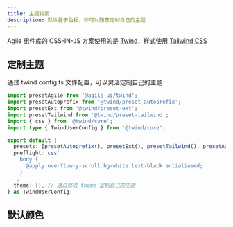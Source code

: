 ```yaml
---
title: 主题指南
description: 默认基于色板，你可以随意定制自己的主题
---
```


Agile 组件库的 CSS-IN-JS 方案使用的是 [Twind](https://twind.style/)，样式使用 [Tailwind CSS](https://tailwindcss.com/)

## 定制主题

通过 twind.config.ts 文件配置，可以灵活定制自己的主题

```ts
import presetAgile from '@agile-ui/twind';
import presetAutoprefix from '@twind/preset-autoprefix';
import presetExt from '@twind/preset-ext';
import presetTailwind from '@twind/preset-tailwind';
import { css } from '@twind/core';
import type { TwindUserConfig } from '@twind/core';

export default {
  presets: [presetAutoprefix(), presetExt(), presetTailwind(), presetAgile()],
  preflight: css`
    body {
      @apply overflow-y-scroll bg-white text-black antialiased;
    }
  `,
  theme: {}, // 通过修改 theme 定制自己的主题
} as TwindUserConfig;
```

## 默认颜色

<ColorPlate />

